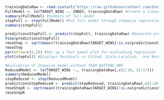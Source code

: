 ```r
trainingDataRaw <- read.csv(url("https://raw.githubusercontent.com/dsmilo/DATA621/master/moneyball-training-data.csv")) #Load the training data
FullModel <- lm(TARGET_WINS ~.-INDEX, trainingDataRaw) #Create a linear model using all predictors. The INDEX column is excluded.
summary(FullModel) #Summary of full model
stepFull <- step(FullModel) #Put full model through stepwise regression, where predictors with less significance are sequentially removed.
summary(stepFull)

predictionsStepFull <- predict(stepFull, trainingDataRaw) #Generate predictions using the stepFull model
View(predictionsStepFull)
rmseStep <- sqrt(mean((trainingDataRaw$TARGET_WINS[!is.na(predictionsStepFull)] - predictionsStepFull[!is.na(predictionsStepFull)])^2)) #Generate the RMSE of the stepFull model
rmseStep
par(mfrow=c(2,2)) #Set up a four panel plot for evaluating regression
plot(stepFull) #Displays Residuals vs Fitted, Scale-Location,  and Normal Q-Q.

```
```r
#Evaluation of Stepwise model without TEAM_BATTING_HBP
ReducedModel <- lm(TARGET_WINS ~., trainingDataRaw[,c(2:10, 12:17)])
summary(ReducedModel)
stepReduced <- step(ReducedModel)
predictionsStepReduced <- predict(stepReduced, trainingDataRaw[,c(2:10, 12:17)])
rmseStepR <- sqrt(mean((trainingDataRaw$TARGET_WINS[!is.na(predictionsStepReduced)] - predictionsStepReduced[!is.na(predictionsStepReduced)])^2))
rmseStepR
```
